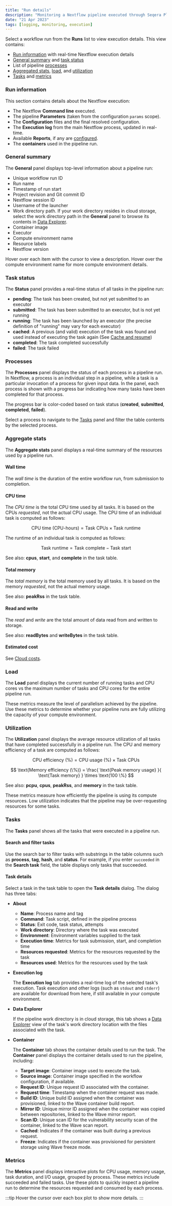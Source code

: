 ```yaml
---
title: "Run details"
description: "Monitoring a Nextflow pipeline executed through Seqera Platform."
date: "21 Apr 2023"
tags: [logging, monitoring, execution]
---
```


Select a workflow run from the **Runs** list to view execution details. This view contains:

- [Run information](#run-information) with real-time Nextflow execution details
- [General summary](#general-summary) and [task status](#task-status)
- List of pipeline [processes](#processes)
- [Aggregated stats](#aggregate-stats), [load](#load), and [utilization](#utilization)
- [Tasks](#tasks) and [metrics](#metrics)

### Run information

This section contains details about the Nextflow execution:

- The Nextflow **Command line** executed.
- The pipeline **Parameters** (taken from the configuration `params` scope).
- The **Configuration** files and the final resolved configuration.
- The **Execution log** from the main Nextflow process, updated in real-time.
- Available **Reports**, if any are [configured](../reports/overview.mdx).
- The **containers** used in the pipeline run.

### General summary

The **General** panel displays top-level information about a pipeline run:

- Unique workflow run ID
- Run name
- Timestamp of run start
- Project revision and Git commit ID
- Nextflow session ID
- Username of the launcher
- Work directory path. If your work directory resides in cloud storage, select the work directory path in the **General** panel to browse its contents in [Data Explorer](../data/data-explorer.mdx).
- Container image
- Executor
- Compute environment name
- Resource labels
- Nextflow version

Hover over each item with the cursor to view a description. Hover over the compute environment name for more compute environment details.

### Task status

The **Status** panel provides a real-time status of all tasks in the pipeline run:

- **pending**: The task has been created, but not yet submitted to an executor
- **submitted**: The task has been submitted to an executor, but is not yet running
- **running**: The task has been launched by an executor (the precise definition of "running" may vary for each executor)
- **cached**: A previous (and valid) execution of the task was found and used instead of executing the task again (See [Cache and resume](../launch/cache-resume.mdx))
- **completed**: The task completed successfully
- **failed**: The task failed

### Processes 

The **Processes** panel displays the status of each process in a pipeline run. In Nextflow, a process is an individual step in a pipeline, while a task is a particular invocation of a process for given input data. In the panel, each process is shown with a progress bar indicating how many tasks have been completed for that process.

The progress bar is color-coded based on task status (**created**, **submitted**, **completed**, **failed**).

Select a process to navigate to the [Tasks](#tasks) panel and filter the table contents by the selected process.

### Aggregate stats 

The **Aggregate stats** panel displays a real-time summary of the resources used by a pipeline run.

#### Wall time

The _wall time_ is the duration of the entire workflow run, from submission to completion.

#### CPU time

The _CPU time_ is the total CPU time used by all tasks. It is based on the CPUs _requested_, not the actual CPU usage. The CPU time of an individual task is computed as follows:

$$
\text{CPU time (CPU-hours)} = \text{Task CPUs} \times \text{Task runtime}
$$

The runtime of an individual task is computed as follows:

$$
\text{Task runtime} = \text{Task complete} - \text{Task start}
$$

See also: **cpus**, **start**, and **complete** in the task table.

#### Total memory

The _total memory_ is the total memory used by all tasks. It is based on the memory _requested_, not the actual memory usage.

See also: **peakRss** in the task table.

#### Read and write

The _read_ and _write_ are the total amount of data read from and written to storage.

See also: **readBytes** and **writeBytes** in the task table.

#### Estimated cost

See [Cloud costs](../monitoring/cloud-costs.mdx#seqera-cost-estimate). 

### Load

The **Load** panel displays the current number of running tasks and CPU cores vs the maximum number of tasks and CPU cores for the entire pipeline run.

These metrics measure the level of parallelism achieved by the pipeline. Use these metrics to determine whether your pipeline runs are fully utilizing the capacity of your compute environment.

### Utilization

The **Utilization** panel displays the average resource utilization of all tasks that have completed successfully in a pipeline run. The CPU and memory efficiency of a task are computed as follows:

$$
\text{CPU efficiency (\%)} = \text{CPU usage (\%)} \times \text{Task CPUs}
$$

$$
\text{Memory efficiency (\%)} = \frac{ \text{Peak memory usage} }{ \text{Task memory} } \times \text{100 \%}
$$

See also: **pcpu**, **cpus**, **peakRss**, and **memory** in the task table.

These metrics measure how efficiently the pipeline is using its compute resources. Low utilization indicates that the pipeline may be over-requesting resources for some tasks.

### Tasks 

The **Tasks** panel shows all the tasks that were executed in a pipeline run.

#### Search and filter tasks

Use the search bar to filter tasks with substrings in the table columns such as **process**, **tag**, **hash**, and **status**. For example, if you enter `succeeded` in the **Search task** field, the table displays only tasks that succeeded.

#### Task details

Select a task in the task table to open the **Task details** dialog. The dialog has three tabs:

- **About**
  - **Name**: Process name and tag
  - **Command**: Task script, defined in the pipeline process
  - **Status**: Exit code, task status, attempts
  - **Work directory**: Directory where the task was executed
  - **Environment**: Environment variables supplied to the task
  - **Execution time**: Metrics for task submission, start, and completion time
  - **Resources requested**: Metrics for the resources requested by the task
  - **Resources used**: Metrics for the resources used by the task

- **Execution log**

  The **Execution log** tab provides a real-time log of the selected task's execution. Task execution and other logs (such as `stdout` and `stderr`) are available for download from here, if still available in your compute environment.

- **Data Explorer**

  If the pipeline work directory is in cloud storage, this tab shows a [Data Explorer](../data/data-explorer.mdx) view of the task's work directory location with the files associated with the task.

- **Container**

  The **Container** tab shows the container details used to run the task. The **Container** panel displays the container details used to run the pipeline, including:

  - **Target image**: Container image used to execute the task.
  - **Source image**: Container image specified in the workflow configuration, if available.
  - **Request ID**: Unique request ID associated with the container.
  - **Request time**: Timestamp when the container request was made.
  - **Build ID**: Unique build ID assigned when the container was provisioned, linked to the Wave container build report.
  - **Mirror ID**: Unique mirror ID assigned when the container was copied between repositories, linked to the Wave mirror report.
  - **Scan ID**: Unique scan ID for the vulnerability security scan of the container, linked to the Wave scan report.
  - **Cached**: Indicates if the container was built during a previous request.
  - **Freeze**: Indicates if the container was provisioned for persistent storage using Wave freeze mode.

### Metrics 

The **Metrics** panel displays interactive plots for CPU usage, memory usage, task duration, and I/O usage, grouped by process. These metrics include succeeded and failed tasks. Use these plots to quickly inspect a pipeline run to determine the resources requested and consumed by each process.

:::tip
Hover the cursor over each box plot to show more details.
:::
